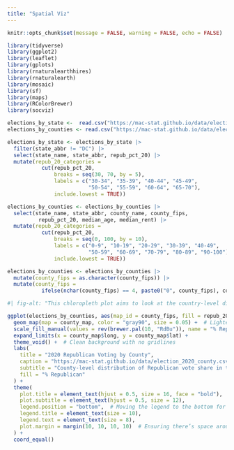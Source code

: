 ```yaml
---
title: "Spatial Viz"
---
```

```r
knitr::opts_chunk$set(message = FALSE, warning = FALSE, echo = FALSE)
```


```r
library(tidyverse)
library(ggplot2)
library(leaflet)
library(gplots)
library(rnaturalearthhires)
library(rnaturalearth)
library(mosaic)
library(sf)
library(maps)
library(RColorBrewer)
library(socviz)
```

```r
elections_by_state <-  read.csv("https://mac-stat.github.io/data/election_2020_by_state.csv")
elections_by_counties <- read.csv("https://mac-stat.github.io/data/election_2020_county.csv")
```

```r
elections_by_state <- elections_by_state |> 
  filter(state_abbr != "DC") |> 
  select(state_name, state_abbr, repub_pct_20) |> 
  mutate(repub_20_categories = 
           cut(repub_pct_20, 
               breaks = seq(30, 70, by = 5), 
               labels = c("30-34", "35-39", "40-44", "45-49",
                          "50-54", "55-59", "60-64", "65-70"), 
               include.lowest = TRUE))

elections_by_counties <- elections_by_counties |> 
  select(state_name, state_abbr, county_name, county_fips,
          repub_pct_20, median_age, median_rent) |> 
  mutate(repub_20_categories = 
           cut(repub_pct_20, 
               breaks = seq(0, 100, by = 10),
               labels = c("0-9", "10-19", "20-29", "30-39", "40-49",
                          "50-59", "60-69", "70-79", "80-89", "90-100"),
               include.lowest = TRUE))
```

```r
elections_by_counties <- elections_by_counties |> 
  mutate(county_fips = as.character(county_fips)) |> 
  mutate(county_fips = 
           ifelse(nchar(county_fips) == 4, paste0("0", county_fips), county_fips))
```

```r
#| fig-alt: "This chloropleth plot aims to look at the country-level distribution of republican votes in the 2020 U.S. Presidential Election. There is a larger density of republican votes in the more central and southern areas of the U.S. "

ggplot(elections_by_counties, aes(map_id = county_fips, fill = repub_20_categories)) +
  geom_map(map = county_map, color = "gray90", size = 0.05) +  # Lighter boundary lines
  scale_fill_manual(values = rev(brewer.pal(10, "RdBu")), name = "% Republican") +
  expand_limits(x = county_map$long, y = county_map$lat) +
  theme_void() +  # Clean background with no gridlines
  labs(
    title = "2020 Republican Voting by County",
    caption = "https://mac-stat.github.io/data/election_2020_county.csv, Acquired: Feb 10, 2025",
    subtitle = "County-level distribution of Republican vote share in the 2020 U.S. Presidential Election",
    fill = "% Republican"
  ) +
  theme(
    plot.title = element_text(hjust = 0.5, size = 16, face = "bold"),
    plot.subtitle = element_text(hjust = 0.5, size = 12),
    legend.position = "bottom",  # Moving the legend to the bottom for space
    legend.title = element_text(size = 10),
    legend.text = element_text(size = 8),
    plot.margin = margin(10, 10, 10, 10)  # Ensuring there’s space around the map
  ) +
  coord_equal() 
```


